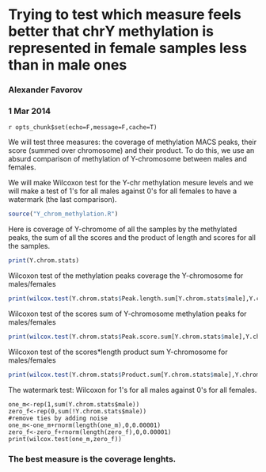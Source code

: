 Trying to test which measure feels better that chrY methylation is represented in female samples less than in male ones
========================================================

### Alexander Favorov 
### 1 Mar 2014

`r opts_chunk$set(echo=F,message=F,cache=T)`

We will test three measures: the coverage of methylation MACS peaks, their score (summed over chromosome) and their product.
To do this, we use an absurd comparison of methylation of Y-chromosome between males and females.

We will make Wilcoxon test for the Y-chr methylation mesure levels and we will make a test of 1&#39;s for all males against 0&#39;s for all females to have a watermark (the last comparison).

```r
source("Y_chrom_methylation.R")
```
Here is coverage of Y-chromome of all the samples by the methylated peaks, the sum of all the scores and the product of length and scores for all the samples.

```r
print(Y.chrom.stats)
```

Wilcoxon test of the methylation peaks coverage the Y-chromosome for males/females 

```r
print(wilcox.test(Y.chrom.stats$Peak.length.sum[Y.chrom.stats$male],Y.chrom.stats$Peak.length.sum[!Y.chrom.stats$male]))
```
Wilcoxon test of the scores sum of Y-chromosome methylation peaks for males/females 

```r
print(wilcox.test(Y.chrom.stats$Peak.score.sum[Y.chrom.stats$male],Y.chrom.stats$Peak.score.sum[!Y.chrom.stats$male]))
```

Wilcoxon test of the scores*length product sum Y-chromosome for males/females 
```r
print(wilcox.test(Y.chrom.stats$Product.sum[Y.chrom.stats$male],Y.chrom.stats$Product.sum[!Y.chrom.stats$male]))
```

The watermark test:  Wilcoxon for 1&#39;s for all males against 0&#39;s for all females.
```r_watermark_wilcoxon
one_m<-rep(1,sum(Y.chrom.stats$male))
zero_f<-rep(0,sum(!Y.chrom.stats$male))
#remove ties by adding noise
one_m<-one_m+rnorm(length(one_m),0,0.00001)
zero_f<-zero_f+rnorm(length(zero_f),0,0.00001)
print(wilcox.test(one_m,zero_f))
```
### The best measure is the coverage lenghts.
